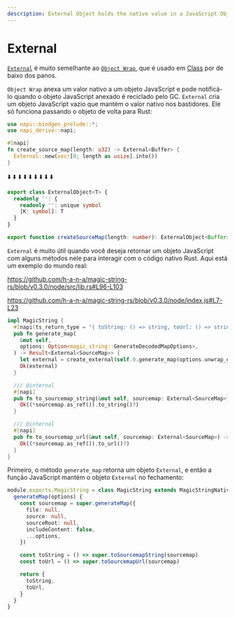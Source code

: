 ```yaml
---
description: External Object holds the native value in a JavaScript Object.
---
```


# External

[`External`](https://nodejs.org/api/n-api.html#napi_create_external) é muito semelhante ao [`Object Wrap`](https://nodejs.org/api/n-api.html#object-wrap), que é usado em [Class](./class) por de baixo dos panos.

`Object Wrap` anexa um valor nativo a um objeto JavaScript e pode notificá-lo quando o objeto JavaScript anexado é reciclado pelo GC. `External` cria um objeto JavaScript vazio que mantém o valor nativo nos bastidores. Ele só funciona passando o objeto de volta para Rust:

```rust filename="lib.rs"
use napi::bindgen_prelude::*;
use napi_derive::napi;

#[napi]
fn create_source_map(length: u32) -> External<Buffer> {
  External::new(vec![0; length as usize].into())
}
```

⬇️ ⬇️ ⬇️ ⬇️ ⬇️ ⬇️ ⬇️ ⬇️ ⬇️

```ts filename="index.d.ts"
export class ExternalObject<T> {
  readonly '': {
    readonly '': unique symbol
    [K: symbol]: T
  }
}

export function createSourceMap(length: number): ExternalObject<Buffer>
```

`External` é muito útil quando você deseja retornar um objeto JavaScript com alguns métodos nele para interagir com o código nativo Rust.
Aqui está um exemplo do mundo real:

https://github.com/h-a-n-a/magic-string-rs/blob/v0.3.0/node/src/lib.rs#L96-L103

https://github.com/h-a-n-a/magic-string-rs/blob/v0.3.0/node/index.js#L7-L23

```rust filename="lib.rs"
impl MagicString {
  #[napi(ts_return_type = "{ toString: () => string, toUrl: () => string }")]
  pub fn generate_map(
    &mut self,
    options: Option<magic_string::GenerateDecodedMapOptions>,
  ) -> Result<External<SourceMap>> {
    let external = create_external(self.0.generate_map(options.unwrap_or_default())?);
    Ok(external)
  }

  /// @internal
  #[napi]
  pub fn to_sourcemap_string(&mut self, sourcemap: External<SourceMap>) -> Result<String> {
    Ok((*sourcemap.as_ref()).to_string()?)
  }

  /// @internal
  #[napi]
  pub fn to_sourcemap_url(&mut self, sourcemap: External<SourceMap>) -> Result<String> {
    Ok((*sourcemap.as_ref()).to_url()?)
  }
}
```

Primeiro, o método `generate_map` retorna um objeto `External`, e então a função JavaScript mantém o objeto `External` no fechamento:

```ts filename="index.js"
module.exports.MagicString = class MagicString extends MagicStringNative {
  generateMap(options) {
    const sourcemap = super.generateMap({
      file: null,
      source: null,
      sourceRoot: null,
      includeContent: false,
      ...options,
    })

    const toString = () => super.toSourcemapString(sourcemap)
    const toUrl = () => super.toSourcemapUrl(sourcemap)

    return {
      toString,
      toUrl,
    }
  }
}
```
